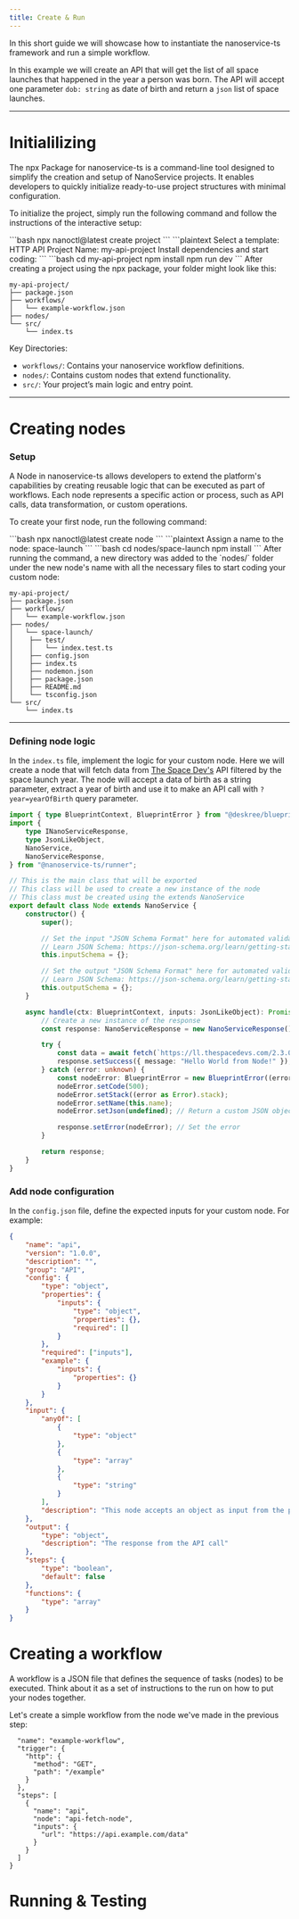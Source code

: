 ```yaml
---
title: Create & Run
---
```


In this short guide we will showcase how to instantiate the nanoservice-ts framework and run a simple workflow. 

In this example we will create an API that will get the list of all space launches that happened in the year a person was born. The API will accept one parameter `dob: string` as date of birth and return a `json` list of space launches.

---

# Initialilizing
<Tip> The npx Package for nanoservice-ts is a command-line tool designed to simplify the creation and setup of NanoService projects. It enables developers to quickly initialize ready-to-use project structures with minimal configuration. </Tip>

To initialize the project, simply run the following command and follow the instructions of the interactive setup:

<Steps>
  <Step title="Run the command">
  ```bash
  npx nanoctl@latest create project
  ```
  </Step>
  <Step title="Follow the interactive prompts">
   ```plaintext
    Select a template: HTTP API
    Project Name: my-api-project
    Install dependencies and start coding:
   ```
  </Step>
  <Step title="Install dependencies and start coding">
   ```bash
    cd my-api-project
    npm install
    npm run dev
    ```
  </Step>
</Steps>
After creating a project using the npx package, your folder might look like this:

```plaintext
my-api-project/
├── package.json
├── workflows/
│   └── example-workflow.json
├── nodes/
└── src/
    └── index.ts
```
Key Directories:
* `workflows/`: Contains your nanoservice workflow definitions.
* `nodes/`: Contains custom nodes that extend functionality.
* `src/`: Your project’s main logic and entry point.

---

# Creating nodes
### Setup
<Tip> A Node in nanoservice-ts allows developers to extend the platform's capabilities by creating reusable logic that can be executed as part of workflows. Each node represents a specific action or process, such as API calls, data transformation, or custom operations. </Tip>

To create your first node, run the following command:

<Steps>
  <Step title="Run the command">
  ```bash
  npx nanoctl@latest create node
  ```
  </Step>
  <Step title="Follow the interactive prompts">
   ```plaintext
    Assign a name to the node: space-launch
   ```
  </Step>
    <Step title="Install dependencies and start coding">
   ```bash
    cd nodes/space-launch
    npm install
    ```
  </Step>
</Steps>
After running the command, a new directory was added to the `nodes/` folder under the new node's name with all the necessary files to start coding your custom node:

```plaintext
my-api-project/
├── package.json
├── workflows/
│   └── example-workflow.json
├── nodes/
│   └── space-launch/
│    ├── test/
│    │   └── index.test.ts
│    ├── config.json
│    ├── index.ts
│    ├── nodemon.json
│    ├── package.json
│    ├── README.md
│    └── tsconfig.json
└── src/
    └── index.ts
```
---

### Defining node logic
In the `index.ts` file, implement the logic for your custom node. 
Here we will create a node that will fetch data from [The Space Dev's](https://thespacedevs.com/) API filtered by the space launch year. The node will accept a data of birth as a string parameter, extract a year of birth and use it to make an API call with `?year=yearOfBirth` query parameter.

```typescript
import { type BlueprintContext, BlueprintError } from "@deskree/blueprint-shared";
import {
	type INanoServiceResponse,
	type JsonLikeObject,
	NanoService,
	NanoServiceResponse,
} from "@nanoservice-ts/runner";

// This is the main class that will be exported
// This class will be used to create a new instance of the node
// This class must be created using the extends NanoService
export default class Node extends NanoService {
	constructor() {
		super();

		// Set the input "JSON Schema Format" here for automated validation
		// Learn JSON Schema: https://json-schema.org/learn/getting-started-step-by-step
		this.inputSchema = {};

		// Set the output "JSON Schema Format" here for automated validation
		// Learn JSON Schema: https://json-schema.org/learn/getting-started-step-by-step
		this.outputSchema = {};
	}

	async handle(ctx: BlueprintContext, inputs: JsonLikeObject): Promise<INanoServiceResponse> {
		// Create a new instance of the response
		const response: NanoServiceResponse = new NanoServiceResponse();

		try {
			const data = await fetch(`https://ll.thespacedevs.com/2.3.0/launches/?format=json&year=${inputs.dob}`);
			response.setSuccess({ message: "Hello World from Node!" }); // Set the success
		} catch (error: unknown) {
			const nodeError: BlueprintError = new BlueprintError((error as Error).message);
			nodeError.setCode(500);
			nodeError.setStack((error as Error).stack);
			nodeError.setName(this.name);
			nodeError.setJson(undefined); // Return a custom JSON object here

			response.setError(nodeError); // Set the error
		}

		return response;
	}
}
```
### Add node configuration
In the `config.json` file, define the expected inputs for your custom node. For example:

```json
{
	"name": "api",
	"version": "1.0.0",
	"description": "",
	"group": "API",
	"config": {
		"type": "object",
		"properties": {
			"inputs": {
				"type": "object",
				"properties": {},
				"required": []
			}
		},
		"required": ["inputs"],
		"example": {
			"inputs": {
				"properties": {}
			}
		}
	},
	"input": {
		"anyOf": [
			{
				"type": "object"
			},
			{
				"type": "array"
			},
			{
				"type": "string"
			}
		],
		"description": "This node accepts an object as input from the previous node or request body"
	},
	"output": {
		"type": "object",
		"description": "The response from the API call"
	},
	"steps": {
		"type": "boolean",
		"default": false
	},
	"functions": {
		"type": "array"
	}
}
```
# Creating a workflow
<Tip>A workflow is a JSON file that defines the sequence of tasks (nodes) to be executed. Think about it as a set of instructions to the run on how to put your nodes together.</Tip>

Let's create a simple workflow from the node we've made in the previous step:

```json{
  "name": "example-workflow",
  "trigger": {
    "http": {
      "method": "GET",
      "path": "/example"
    }
  },
  "steps": [
    {
      "name": "api",
      "node": "api-fetch-node",
      "inputs": {
        "url": "https://api.example.com/data"
      }
    }
  ]
}
```
# Running & Testing

